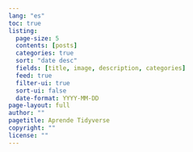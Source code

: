 ```yaml
---
lang: "es"
toc: true
listing:
  page-size: 5
  contents: [posts]
  categories: true
  sort: "date desc"
  fields: [title, image, description, categories]
  feed: true
  filter-ui: true
  sort-ui: false
  date-format: YYYY-MM-DD
page-layout: full
author: ""
pagetitle: Aprende Tidyverse
copyright: ""
license: ""
---
```


